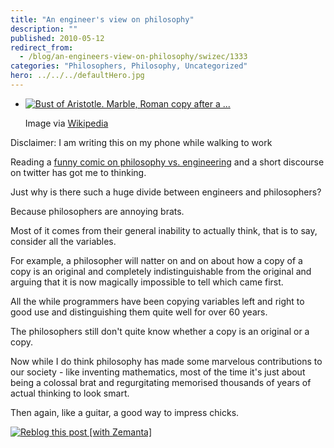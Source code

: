 ```yaml
---
title: "An engineer's view on philosophy"
description: ""
published: 2010-05-12
redirect_from:
  - /blog/an-engineers-view-on-philosophy/swizec/1333
categories: "Philosophers, Philosophy, Uncategorized"
hero: ../../../defaultHero.jpg
---
```


- [![Bust of Aristotle. Marble, Roman copy after a ...](https://swizec.com/blog/wp-content/uploads/2010/05/300px-Aristotle_Altemps_Inv8575.jpg "Bust of Aristotle. Marble, Roman copy after a ...")](http://commons.wikipedia.org/wiki/Image:Aristotle_Altemps_Inv8575.jpg)

  Image via [Wikipedia](http://commons.wikipedia.org/wiki/Image:Aristotle_Altemps_Inv8575.jpg)

Disclaimer: I am writing this on my phone while walking to work

Reading a [funny comic on philosophy vs. engineering](http://www.smbc-comics.com/index.php?db=comics&id=1879#comic) and a short discourse on twitter has got me to thinking.

Just why is there such a huge divide between engineers and philosophers?

Because philosophers are annoying brats.

Most of it comes from their general inability to actually think, that is to say, consider all the variables.

For example, a philosopher will natter on and on about how a copy of a copy is an original and completely indistinguishable from the original and arguing that it is now magically impossible to tell which came first.

All the while programmers have been copying variables left and right to good use and distinguishing them quite well for over 60 years.

The philosophers still don't quite know whether a copy is an original or a copy.

Now while I do think philosophy has made some marvelous contributions to our society - like inventing mathematics, most of the time it's just about being a colossal brat and regurgitating memorised thousands of years of actual thinking to look smart.

Then again, like a guitar, a good way to impress chicks.

[![Reblog this post [with Zemanta]](https://img.zemanta.com/reblog_e.png?x-id=4020dd1e-ac80-4db8-b431-2f8bff7b0eda)](http://reblog.zemanta.com/zemified/4020dd1e-ac80-4db8-b431-2f8bff7b0eda/ "Reblog this post [with Zemanta]")
